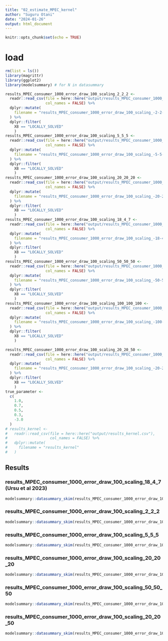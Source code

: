 ```yaml
---
title: "02_estimate_MPEC_kernel"
author: "Suguru Otani"
date: "2024-01-26"
output: html_document
---
```


```r
knitr::opts_chunk$set(echo = TRUE)
```

# load {.tabset}

```r
rm(list = ls())
library(magrittr)
library(ggplot2)
library(modelsummary) # for N in datasummary

results_MPEC_consumer_1000_error_draw_100_scaling_2_2_2 <-
  readr::read_csv(file = here::here("output/results_MPEC_consumer_1000_error_draw_100_scaling_-2-2-2.csv"),
                  col_names = FALSE) %>% 
  dplyr::mutate(
    filename = "results_MPEC_consumer_1000_error_draw_100_scaling_-2-2-2"
  ) %>% 
  dplyr::filter(
    X8 == "LOCALLY_SOLVED"
    )
results_MPEC_consumer_1000_error_draw_100_scaling_5_5_5 <-
  readr::read_csv(file = here::here("output/results_MPEC_consumer_1000_error_draw_100_scaling_-5-5-5.csv"),
                  col_names = FALSE) %>% 
  dplyr::mutate(
    filename = "results_MPEC_consumer_1000_error_draw_100_scaling_-5-5-5"
  ) %>% 
  dplyr::filter(
    X8 == "LOCALLY_SOLVED"
    )
results_MPEC_consumer_1000_error_draw_100_scaling_20_20_20 <-
  readr::read_csv(file = here::here("output/results_MPEC_consumer_1000_error_draw_100_scaling_-20-20-20.csv"),
                  col_names = FALSE) %>% 
  dplyr::mutate(
    filename = "results_MPEC_consumer_1000_error_draw_100_scaling_-20-20-20"
  ) %>% 
  dplyr::filter(
    X8 == "LOCALLY_SOLVED"
    )
results_MPEC_consumer_1000_error_draw_100_scaling_18_4_7 <-
  readr::read_csv(file = here::here("output/results_MPEC_consumer_1000_error_draw_100_scaling_-18-4-7.csv"),
                  col_names = FALSE) %>% 
  dplyr::mutate(
    filename = "results_MPEC_consumer_1000_error_draw_100_scaling_-18-4-7"
  ) %>% 
  dplyr::filter(
    X8 == "LOCALLY_SOLVED"
    )
results_MPEC_consumer_1000_error_draw_100_scaling_50_50_50 <-
  readr::read_csv(file = here::here("output/results_MPEC_consumer_1000_error_draw_100_scaling_-50-50-50.csv"),
                  col_names = FALSE) %>% 
  dplyr::mutate(
    filename = "results_MPEC_consumer_1000_error_draw_100_scaling_-50-50-50"
  ) %>% 
  dplyr::filter(
    X8 == "LOCALLY_SOLVED"
    )
results_MPEC_consumer_1000_error_draw_100_scaling_100_100_100 <-
  readr::read_csv(file = here::here("output/results_MPEC_consumer_1000_error_draw_100_scaling_-100-100-100.csv"),
                  col_names = FALSE) %>%
  dplyr::mutate(
    filename = "results_MPEC_consumer_1000_error_draw_100_scaling_-100-100-100"
  ) %>%
  dplyr::filter(
    X8 == "LOCALLY_SOLVED"
    )

results_MPEC_consumer_1000_error_draw_100_scaling_20_20_50 <-
  readr::read_csv(file = here::here("output/results_MPEC_consumer_1000_error_draw_100_scaling_-20-20-50.csv"),
                  col_names = FALSE) %>%
  dplyr::mutate(
    filename = "results_MPEC_consumer_1000_error_draw_100_scaling_-20-20-50"
  ) %>%
  dplyr::filter(
    X8 == "LOCALLY_SOLVED"
    )
true_parameter <-
  c(
    1.0,
    0.7,
    0.5,
    0.3,
    -3.0
  )
# results_kernel <-
#   readr::read_csv(file = here::here("output/results_kernel.csv"),
#                   col_names = FALSE) %>% 
#   dplyr::mutate(
#     filename = "results_kernel"
#   ) 

```


## Results {.tabset}

### results_MPEC_consumer_1000_error_draw_100_scaling_18_4_7 (Ursu et al 2023)

```r
modelsummary::datasummary_skim(results_MPEC_consumer_1000_error_draw_100_scaling_18_4_7)
```


### results_MPEC_consumer_1000_error_draw_100_scaling_2_2_2

```r
modelsummary::datasummary_skim(results_MPEC_consumer_1000_error_draw_100_scaling_2_2_2)
```

### results_MPEC_consumer_1000_error_draw_100_scaling_5_5_5

```r
modelsummary::datasummary_skim(results_MPEC_consumer_1000_error_draw_100_scaling_5_5_5)
```

### results_MPEC_consumer_1000_error_draw_100_scaling_20_20_20

```r
modelsummary::datasummary_skim(results_MPEC_consumer_1000_error_draw_100_scaling_20_20_20)
```

### results_MPEC_consumer_1000_error_draw_100_scaling_50_50_50

```r
modelsummary::datasummary_skim(results_MPEC_consumer_1000_error_draw_100_scaling_50_50_50)
```

### results_MPEC_consumer_1000_error_draw_100_scaling_20_20_50

```r
modelsummary::datasummary_skim(results_MPEC_consumer_1000_error_draw_100_scaling_20_20_50)
```

